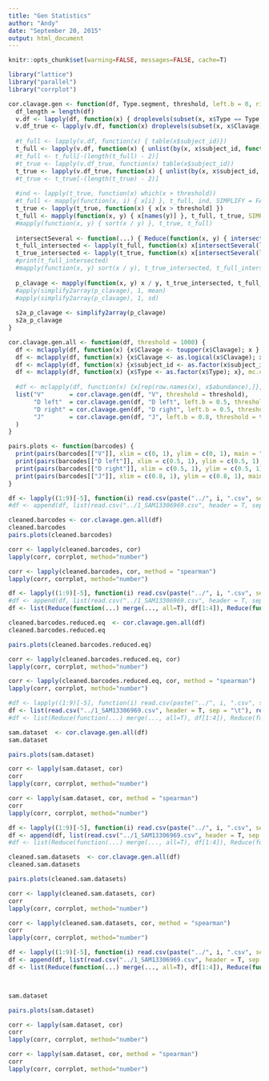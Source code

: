 ```yaml
---
title: "Gen Statistics"
author: "Andy"
date: "September 20, 2015"
output: html_document
---
```

```r
knitr::opts_chunk$set(warning=FALSE, messages=FALSE, cache=T)
```

```r
library("lattice")
library("parallel")
library("corrplot")
```


```r
cor.clavage.gen <- function(df, Type.segment, threshold, left.b = 0, right.b = 1) {
  df_length = length(df)
  v.df <- lapply(df, function(x) { droplevels(subset(x, x$Type == Type.segment)) })
  v.df_true <- lapply(v.df, function(x) droplevels(subset(x, x$Clavage)))
  
  #t_full <- lapply(v.df, function(x) { table(x$subject_id)})
  t_full <- lapply(v.df, function(x) { unlist(by(x, x$subject_id, function(y) sum(y$abundance), simplify=FALSE)) })
  #t_full <- t_full[-(length(t_full) - 2)]
  #t_true <- lapply(v.df_true, function(x) table(x$subject_id))
  t_true <- lapply(v.df_true, function(x) { unlist(by(x, x$subject_id, function(y) sum(y$abundance), simplify=FALSE)) })
  #t_true <- t_true[-(length(t_true) - 2)]
  
  #ind <- lapply(t_true, function(x) which(x > threshold))
  #t_full <- mapply(function(x, i) { x[i] }, t_full, ind, SIMPLIFY = FALSE)
  t_true <- lapply(t_true, function(x) { x[x > threshold] })
  t_full <- mapply(function(x, y) { x[names(y)] }, t_full, t_true, SIMPLIFY = FALSE)
  #mapply(function(x, y) { sort(x / y) }, t_true, t_full)
    
  intersectSeveral <- function(...) { Reduce(function(x, y) { intersect(x, y) }, list(...)[[1]]) }
  t_full_intersected <- lapply(t_full, function(x) x[intersectSeveral(lapply(t_true, names))])
  t_true_intersected <- lapply(t_true, function(x) x[intersectSeveral(lapply(t_true, names))])
  #print(t_full_intersected)
  #mapply(function(x, y) sort(x / y), t_true_intersected, t_full_intersected, SIMPLIFY = FALSE)
  
  p_clavage <- mapply(function(x, y) x / y, t_true_intersected, t_full_intersected, SIMPLIFY = FALSE)
  #apply(simplify2array(p_clavage), 1, mean)
  #apply(simplify2array(p_clavage), 1, sd)
  
  s2a_p_clavage <- simplify2array(p_clavage)
  s2a_p_clavage
}

cor.clavage.gen.all <- function(df, threshold = 1000) {
  df <- mclapply(df, function(x) {x$Clavage <- toupper(x$Clavage); x }, mc.cores = detectCores())
  df <- mclapply(df, function(x) {x$Clavage <- as.logical(x$Clavage); x}, mc.cores = detectCores())
  df <- mclapply(df, function(x) {x$subject_id <- as.factor(x$subject_id); x}, mc.cores = detectCores())
  df <- mclapply(df, function(x) {x$Type <- as.factor(x$Type); x}, mc.cores = detectCores())
  
  #df <- mclapply(df, function(x) {x[rep(row.names(x), x$abundance),]}, mc.cores = detectCores())
  list("V"       = cor.clavage.gen(df, "V", threshold = threshold),
       "D left"  = cor.clavage.gen(df, "D left", left.b = 0.5, threshold = threshold),
       "D right" = cor.clavage.gen(df, "D right", left.b = 0.5, threshold = threshold),
       "J"       = cor.clavage.gen(df, "J", left.b = 0.8, threshold = threshold)
  )
}

pairs.plots <- function(barcodes) {
  print(pairs(barcodes[["V"]], xlim = c(0, 1), ylim = c(0, 1), main = "V"))
  print(pairs(barcodes[["D left"]], xlim = c(0.5, 1), ylim = c(0.5, 1), main = "D left"))
  print(pairs(barcodes[["D right"]], xlim = c(0.5, 1), ylim = c(0.5, 1), main = "D right"))
  print(pairs(barcodes[["J"]], xlim = c(0.8, 1), ylim = c(0.8, 1), main = "J"))
}
```

```r
df <- lapply((1:9)[-5], function(i) read.csv(paste("../", i, ".csv", sep = ""), header = T, sep = "\t"))
#df <- append(df, list(read.csv("../1_SAM13306969.csv", header = T, sep = "\t")))#, read.csv("2_SAM13306970.csv", header = T, sep = "\t")))

cleaned.barcodes <- cor.clavage.gen.all(df)
cleaned.barcodes
pairs.plots(cleaned.barcodes)

corr <- lapply(cleaned.barcodes, cor)
lapply(corr, corrplot, method="number")

corr <- lapply(cleaned.barcodes, cor, method = "spearman")
lapply(corr, corrplot, method="number")
```

```r
df <- lapply((1:9)[-5], function(i) read.csv(paste("../", i, ".csv", sep = ""), header = T, sep = "\t"))
#df <- append(df, list(read.csv("../1_SAM13306969.csv", header = T, sep = "\t")))#, read.csv("2_SAM13306970.csv", header = T, sep = "\t")))
df <- list(Reduce(function(...) merge(..., all=T), df[1:4]), Reduce(function(...) merge(..., all=T), df[5:8]))

cleaned.barcodes.reduced.eq  <- cor.clavage.gen.all(df)
cleaned.barcodes.reduced.eq

pairs.plots(cleaned.barcodes.reduced.eq)

corr <- lapply(cleaned.barcodes.reduced.eq, cor)
lapply(corr, corrplot, method="number")

corr <- lapply(cleaned.barcodes.reduced.eq, cor, method = "spearman")
lapply(corr, corrplot, method="number")
```

```r
#df <- lapply((1:9)[-5], function(i) read.csv(paste("../", i, ".csv", sep = ""), header = T, sep = "\t"))
df <- list(read.csv("../1_SAM13306969.csv", header = T, sep = "\t"), read.csv("../2_SAM13306970.csv", header = T, sep = "\t"))
#df <- list(Reduce(function(...) merge(..., all=T), df[1:4]), Reduce(function(...) merge(..., all=T), df[5:10]))

sam.dataset  <- cor.clavage.gen.all(df)
sam.dataset

pairs.plots(sam.dataset)

corr <- lapply(sam.dataset, cor)
corr
lapply(corr, corrplot, method="number")

corr <- lapply(sam.dataset, cor, method = "spearman")
corr
lapply(corr, corrplot, method="number")
```

```r
df <- lapply((1:9)[-5], function(i) read.csv(paste("../", i, ".csv", sep = ""), header = T, sep = "\t"))
df <- append(df, list(read.csv("../1_SAM13306969.csv", header = T, sep = "\t")))#, read.csv("2_SAM13306970.csv", header = T, sep = "\t")))
#df <- list(Reduce(function(...) merge(..., all=T), df[1:4]), Reduce(function(...) merge(..., all=T), df[5:8]))

cleaned.sam.datasets  <- cor.clavage.gen.all(df)
cleaned.sam.datasets

pairs.plots(cleaned.sam.datasets)

corr <- lapply(cleaned.sam.datasets, cor)
corr
lapply(corr, corrplot, method="number")

corr <- lapply(cleaned.sam.datasets, cor, method = "spearman")
corr
lapply(corr, corrplot, method="number")
```


```r
df <- lapply((1:9)[-5], function(i) read.csv(paste("../", i, ".csv", sep = ""), header = T, sep = "\t"))
df <- append(df, list(read.csv("../1_SAM13306969.csv", header = T, sep = "\t")))#, read.csv("2_SAM13306970.csv", header = T, sep = "\t")))
df <- list(Reduce(function(...) merge(..., all=T), df[1:4]), Reduce(function(...) merge(..., all=T), df[5:9]))



sam.dataset

pairs.plots(sam.dataset)

corr <- lapply(sam.dataset, cor)
corr
lapply(corr, corrplot, method="number")

corr <- lapply(sam.dataset, cor, method = "spearman")
corr
lapply(corr, corrplot, method="number")
```




